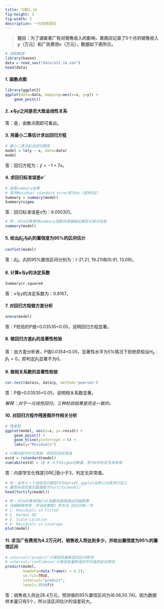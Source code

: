 ```yaml
---
title: 习题2.14
fig-height: 3
fig-width: 5
description: 一元线性回归
---
```


> **题目：为了调查某广告对销售收入的影响，某商店记录了5个月的销售收入$y$（万元）和广告费用$x$（万元），数据如下表所示。**

```r
# 读取数据
library(haven)
data = read_sav("data/xt2.14.sav")
head(data)
```

#### 1. 画散点图

```r
library(ggplot2)
ggplot(data=data, mapping=aes(x=x, y=y)) +
    geom_point()
```

#### 2. $x$与$y$之间是否大致呈线性关系

答：是，由散点图即可看出。

#### 3. 用最小二乘估计求出回归方程

```r
# 最小二乘法拟合回归模型
model = lm(y ~ x, data=data)
model
```

答：回归方程为：$\hat{y} = -1 + 7x$。

#### 4. 求回归标准误差$\hat{\sigma}$

```r
# 查看summary结果
# 其中Residual standard error即为Se（或称SEE）
Summary = summary(model)
Summary$sigma
```

答：回归标准误差$\hat{\sigma}$为：6.055301。

```r
# 附：对lm对象使用summary函数将直接输出模型大部分信息
summary(model)
```

#### 5. 给出$\hat{\beta}_0$与$\hat{\beta}_1$的置信度为95%的区间估计

```r
confint(model)
```

答：$\hat{\beta}_0$、$\hat{\beta}_1$的95%置信区间分别为：(-21.21, 19.21)和(0.91, 13.09)。

#### 6. 计算$x$与$y$的决定系数

```r
Summary$r.squared
```

答：$x$与$y$的决定系数为：0.8167。

#### 7. 对回归方程做方差分析

```r
anova(model)
```

答：F检验的P值=0.03535<0.05，说明回归方程显著。

#### 8. 做回归方差$\beta_1$的显著性检验

答：由方差分析表，P值0.0354<0.05，显著性水平为5%情况下拒绝原假设$H_0:\beta_1 = 0$，即判定$\beta_1$显著不为0。

#### 9. 做相关系数的显著性检验

```r
cor.test(data$x, data$y, method='pearson')
```

答：P值=0.03535<0.05，说明相关系数显著。

*解释：对于一元线性回归，三种检验结果是完全一致的。*

#### 10. 对回归方程作残差图并作相关分析

```r
# 残差图
ggplot(model, aes(x=x, y=.resid)) + 
    geom_point() + 
    geom_hline(yintercept = 0) + 
    labs(y="Residuals")
```

```r
# 计算内部学生化残差，然后检验异常值
estd = rstandard(model)
sum(abs(estd) > 3) # 大于3Sigma的数量，若为0则判定无异常值
```

答：内部学生化残差$|SRE_i|$皆小于3，判定无异常值。

```r
# 附：当传入一个线性回归模型作为data时，ggplot会默认对其进行加工
# 藏而未现的真实数据框为fortify(model)
head(fortify(model))
```

```r
# 附：对lm对象使用plot函数将直接画出四幅图像
# 详细解释参考：《R语言教程》李东风 回归诊断一节
# 1. Residuals vs Fitted
# 2. Normal QQ
# 3. Scale-Location
# 4. Residuals vs Leverage
plot(model)
```

#### 11. 求当广告费用为4.2万元时，销售收入将达到多少，并给出置信度为95%的置信区间

```r
# interval="predict"计算因变量新值的区间预测
# interval="confidence"计算因变量新值的平均值的区间预测
predict(model, 
        newdata=data.frame(x = 4.2),
        se.fit=TRUE,
        interval="predict",
        level=.95)$fit
```

答：销售收入将达28.4万元，预测值的95%置信区间为(6.06,50.74)。因为数据样本量只有5个，所以该区间估计的误差较大。
